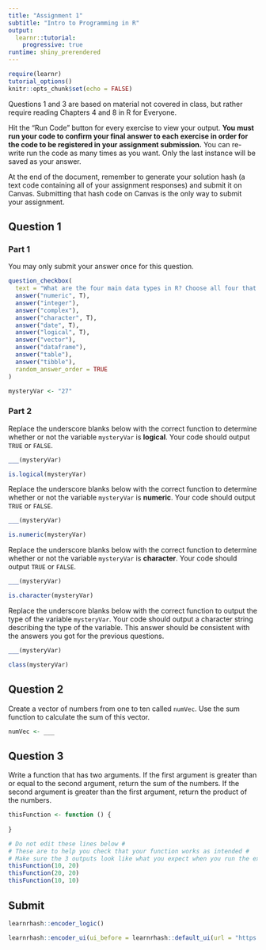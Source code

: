 ```yaml
---
title: "Assignment 1"
subtitle: "Intro to Programming in R"
output:
  learnr::tutorial:
    progressive: true
runtime: shiny_prerendered
---
```


```r
require(learnr)
tutorial_options()
knitr::opts_chunk$set(echo = FALSE)
```


Questions 1 and 3 are based on material not covered in class, but rather require reading Chapters 4 and 8 in R for Everyone.

Hit the "Run Code" button for every exercise to view your output. **You must run your code to confirm your final answer to each exercise in order for the code to be registered in your assignment submission.** You can re-write run the code as many times as you want. Only the last instance will be saved as your answer.

At the end of the document, remember to generate your solution hash (a text code containing all of your assignment responses) and submit it on Canvas. Submitting that hash code on Canvas is the only way to submit your assignment.

## Question 1

### Part 1

You may only submit your answer once for this question.

```r
question_checkbox(
  text = "What are the four main data types in R? Choose all four that apply.",
  answer("numeric", T),
  answer("integer"),
  answer("complex"),
  answer("character", T),
  answer("date", T),
  answer("logical", T),
  answer("vector"),
  answer("dataframe"),
  answer("table"),
  answer("tibble"),
  random_answer_order = TRUE
)
```

```r
mysteryVar <- "27"
```

### Part 2

Replace the underscore blanks below with the correct function to determine whether or not the variable `mysteryVar` is **logical**. Your code should output `TRUE` or `FALSE`.

```r
___(mysteryVar)
```

```r
is.logical(mysteryVar)
```

Replace the underscore blanks below with the correct function to determine whether or not the variable `mysteryVar` is **numeric**. Your code should output `TRUE` or `FALSE`.

```r
___(mysteryVar)
```

```r
is.numeric(mysteryVar)
```

Replace the underscore blanks below with the correct function to determine whether or not the variable `mysteryVar` is **character**. Your code should output `TRUE` or `FALSE`.

```r
___(mysteryVar)
```

```r
is.character(mysteryVar)
```

Replace the underscore blanks below with the correct function to output the type of the variable `mysteryVar`. Your code should output a character string describing the type of the variable. This answer should be consistent with the answers you got for the previous questions.

```r
___(mysteryVar)
```

```r
class(mysteryVar)
```

## Question 2

Create a vector of numbers from one to ten called `numVec`. Use the sum function to calculate the sum of this vector.

```r
numVec <- ___

```

## Question 3

Write a function that has two arguments. If the first argument is greater than or equal to the second argument, return the sum of the numbers. If the second argument is greater than the first argument, return the product of the numbers.

```r
thisFunction <- function () {
  
}

# Do not edit these lines below #
# These are to help you check that your function works as intended #
# Make sure the 3 outputs look like what you expect when you run the exercise code! #
thisFunction(10, 20)
thisFunction(20, 20)
thisFunction(10, 10)
```

## Submit

```r
learnrhash::encoder_logic()
```

```r
learnrhash::encoder_ui(ui_before = learnrhash::default_ui(url = "https://courseworks2.columbia.edu/courses/140180/assignments/673020"))
```
